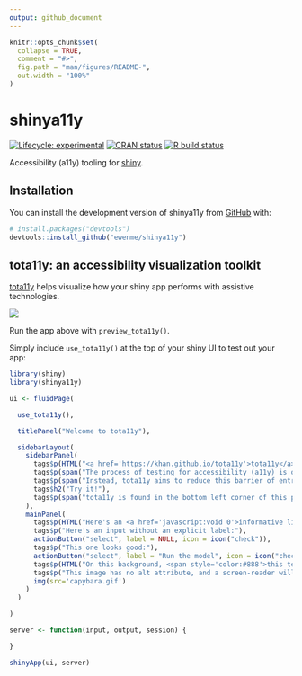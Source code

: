 ```yaml
---
output: github_document
---
```


<!-- README.md is generated from README.Rmd. Please edit that file -->

```r
knitr::opts_chunk$set(
  collapse = TRUE,
  comment = "#>",
  fig.path = "man/figures/README-",
  out.width = "100%"
)
```

# shinya11y

<!-- badges: start -->
[![Lifecycle: experimental](https://img.shields.io/badge/lifecycle-experimental-orange.svg)](https://www.tidyverse.org/lifecycle/#experimental)
[![CRAN status](https://www.r-pkg.org/badges/version/shinya11y)](https://CRAN.R-project.org/package=shinya11y)
[![R build status](https://github.com/ewenme/shinya11y/workflows/R-CMD-check/badge.svg)](https://github.com/ewenme/shinya11y/actions)
<!-- badges: end -->

Accessibility (a11y) tooling for [shiny](https://shiny.rstudio.com/).

## Installation

You can install the development version of shinya11y from [GitHub](https://github.com/) with:

``` r
# install.packages("devtools")
devtools::install_github("ewenme/shinya11y")
```

## tota11y: an accessibility visualization toolkit 

[tota11y](https://khan.github.io/tota11y) helps visualize how your shiny app performs with assistive technologies.

![](man/figures/tota11y.gif)

Run the app above with `preview_tota11y()`.

Simply include `use_tota11y()` at the top of your shiny UI to test out your app:

```r
library(shiny)
library(shinya11y)

ui <- fluidPage(

  use_tota11y(),

  titlePanel("Welcome to tota11y"),

  sidebarLayout(
    sidebarPanel(
      tags$p(HTML("<a href='https://khan.github.io/tota11y'>tota11y</a> helps visualize how your site performs with assistive technologies.")),
      tags$p(span("The process of testing for accessibility (a11y) is often tedious and confusing. In many cases, developers must have some prior accessibility knowledge in order to make sense of the results.")),
      tags$p(span("Instead, tota11y aims to reduce this barrier of entry by helping visualize accessibility violations (and successes), while educating on best practices.")),
      tags$h2("Try it!"),
      tags$p(span("tota11y is found in the bottom left corner of this page. Here are some shiny UI elements to try it on."))
    ),
    mainPanel(
      tags$p(HTML("Here's an <a href='javascript:void 0'>informative link about something</a>. Here's another that simply says <a href='javascript:void 0'>click here</a>, which is not helpful to a screen reader.")),
      tags$p("Here's an input without an explicit label:"),
      actionButton("select", label = NULL, icon = icon("check")),
      tags$p("This one looks good:"),
      actionButton("select", label = "Run the model", icon = icon("check")),
      tags$p(HTML("On this background, <span style='color:#888'>this text</span> is too light.")),
      tags$p("This image has no alt attribute, and a screen-reader will likely read off its filename:"),
      img(src='capybara.gif')
    )
  )

)

server <- function(input, output, session) {

}

shinyApp(ui, server)
```

